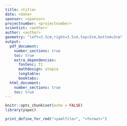 ```yaml
---
title: <title>
date: <date>
sponsor: <sponsor>
projectnumber: <projectnumber>
scientist: <author>
author: <author>
geometry: "left=3.5cm,right=3.5cm,top=3cm,bottom=3cm"
output:
  pdf_document:
    number_sections: true
    toc: true
    extra_dependencies:
      fontenc: T1
      mathdesign: utopia
      longtable:
      booktabs:
  html_document:
    number_sections: true
    toc: true
---
```


```r
knitr::opts_chunk$set(echo = FALSE)
library(yspec)
```


```r
print_define_for_rmd("<yamlfile>", "<format>")
```

